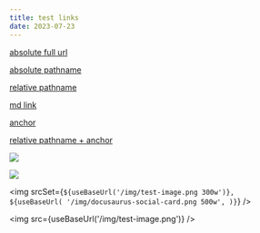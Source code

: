 ```yaml
---
title: test links
date: 2023-07-23
---
```



[absolute full url](https://github.com/facebook/docusaurus)

[absolute pathname](/blog/heading-as-title)

[relative pathname](heading-as-title)

[md link](heading-as-title.md)

[anchor](#title)

[relative pathname + anchor](heading-as-title#title)

![](/img/test-image.png)

![](https://docusaurus/assets/images/slash-introducing-411a16dd05086935b8e9ddae38ae9b45.svg)

<img
  srcSet={`${useBaseUrl('/img/test-image.png 300w')},    ${useBaseUrl(
    '/img/docusaurus-social-card.png 500w',
  )}`}
/>

<img src={useBaseUrl('/img/test-image.png')} />
